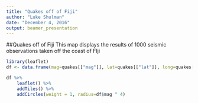 ```yaml
---
title: "Quakes off of Fiji"
author: "Luke Shulman"
date: "December 4, 2016"
output: beamer_presentation
---
```


##Quakes off of Fiji
This map displays the results of 1000 seismic observations taken off the coast of FIji



```r
library(leaflet)
df <- data.frame(mag=quakes[["mag"]], lat=quakes[["lat"]], long=quakes[["long"]])

df %>%
    leaflet() %>%
    addTiles() %>%
    addCircles(weight = 1, radius=df$mag ^ 4)



```